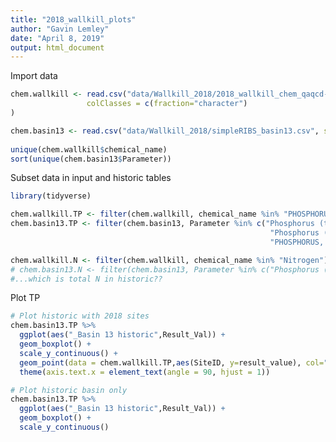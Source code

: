 ```yaml
---
title: "2018_wallkill_plots"
author: "Gavin Lemley"
date: "April 8, 2019"
output: html_document
---
```


Import data
```r
chem.wallkill <- read.csv("data/Wallkill_2018/2018_wallkill_chem_qaqcd-2019-03-29.csv", stringsAsFactors = FALSE, 
                 colClasses = c(fraction="character")
)

chem.basin13 <- read.csv("data/Wallkill_2018/simpleRIBS_basin13.csv", stringsAsFactors = FALSE)
  
unique(chem.wallkill$chemical_name)
sort(unique(chem.basin13$Parameter))

```

Subset data in input and historic tables
```r
library(tidyverse)

chem.wallkill.TP <- filter(chem.wallkill, chemical_name %in% "PHOSPHORUS, TOTAL (AS P)")
chem.basin13.TP <- filter(chem.basin13, Parameter %in% c("Phosphorus (total,mg/l)",
                                                          "Phosphorus (NA,mg/l)",
                                                          "PHOSPHORUS, TOTAL (AS P) (total,mg/l)"))

chem.wallkill.N <- filter(chem.wallkill, chemical_name %in% "Nitrogen")
# chem.basin13.N <- filter(chem.basin13, Parameter %in% c("Phosphorus (total,mg/l)",
#...which is total N in historic??


```

Plot TP
```r
# Plot historic with 2018 sites
chem.basin13.TP %>%
  ggplot(aes("_Basin 13 historic",Result_Val)) +
  geom_boxplot() +
  scale_y_continuous() +
  geom_point(data = chem.wallkill.TP,aes(SiteID, y=result_value), col="red") +
  theme(axis.text.x = element_text(angle = 90, hjust = 1))

# Plot historic basin only
chem.basin13.TP %>%
  ggplot(aes("_Basin 13 historic",Result_Val)) +
  geom_boxplot() +
  scale_y_continuous()
```

